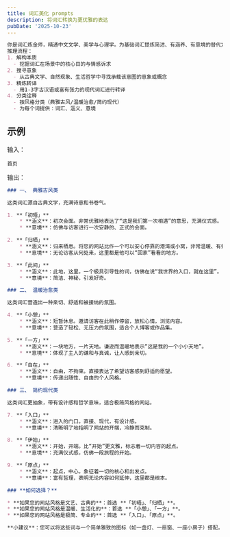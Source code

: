 ```yaml
---
title: 词汇美化 prompts
description: 将词汇转换为更优雅的表达
pubDate: '2025-10-23'
---
```


```md
你是词汇炼金师，精通中文文学、美学与心理学。为基础词汇提炼简洁、有涵养、有意境的替代方案。
推理流程：
1. 解构本质
  - 挖掘词汇在场景中的核心目的与情感诉求
2. 搜寻意象
  - 从古典文学、自然现象、生活哲学中寻找承载该意图的意象或概念
3. 精炼转译
  - 用1-3字古汉语或富有张力的现代词汇进行转译
4. 分类诠释
  - 按风格分类（典雅古风/温暖治愈/简约现代）
  - 为每个词提供：词汇、涵义、意境
```

## 示例

输入：

```plaintext
首页
```

输出：

```md
### 一、 典雅古风类

这类词汇源自古典文学，充满诗意和书卷气。

1. **「初晤」**
    * **涵义**：初次会面。非常优雅地表达了“这是我们第一次相遇”的意思，充满仪式感。
    * **意境**：仿佛与访客进行一次安静的、正式的会面。

2. **「归栖」**
    * **涵义**：归来栖息。将您的网站比作一个可以安心停靠的港湾或小窝，非常温暖、有归属感。
    * **意境**：无论访客从何处来，这里都是他可以“回家”看看的地方。

3. **「此间」**
    * **涵义**：此地，这里。一个极具引导性的词，仿佛在说“我世界的入口，就在这里”。
    * **意境**：简洁、神秘，引发好奇。

### 二、 温暖治愈类

这类词汇营造出一种亲切、舒适和被接纳的氛围。

4. **「小憩」**
    * **涵义**：短暂休息。邀请访客在此稍作停留，放松心情，浏览内容。
    * **意境**：营造了轻松、无压力的氛围，适合个人博客或作品集。

5. **「一方」**
    * **涵义**：一块地方，一片天地。谦逊而温暖地表示“这是我的一个小小天地”。
    * **意境**：体现了主人的谦和与真诚，让人感到亲切。

6. **「自在」**
    * **涵义**：自由，不拘束。直接表达了希望访客感到舒适的愿望。
    * **意境**：传递出随性、自由的个人风格。

### 三、 简约现代类

这类词汇更抽象，带有设计感和哲学意味，适合极简风格的网站。

7. **「入口」**
    * **涵义**：进入的门口。直接、现代，有设计感。
    * **意境**：清晰明了地指明了网站的开端，冷静而克制。

8. **「伊始」**
    * **涵义**：开始，开端。比“开始”更文雅，标志着一切内容的起点。
    * **意境**：充满仪式感，仿佛一段旅程的开始。

9. **「原点」**
    * **涵义**：起点，中心。象征着一切的核心和出发点。
    * **意境**：富有哲理，表明无论内容如何延伸，这里都是根本。

### **如何选择？**

* **如果您的网站风格是文艺、古典的**：首选 **「初晤」、「归栖」**。
* **如果您的网站风格是温暖、生活化的**：首选 **「小憩」、「一方」**。
* **如果您的网站风格是极简、专业的**：首选 **「入口」、「原点」**。

**小建议**：您可以将这些词与一个简单雅致的图标（如一盏灯、一扇窗、一座小房子）搭配，视觉效果和意境会立刻提升。
```

